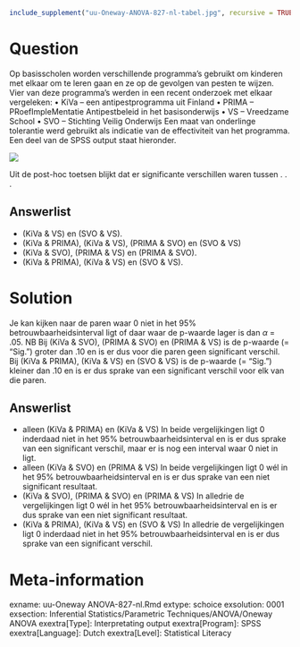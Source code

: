 ```{r, echo = FALSE, results = "hide"}
include_supplement("uu-Oneway-ANOVA-827-nl-tabel.jpg", recursive = TRUE)
```



Question
========
  
Op basisscholen worden verschillende programma’s gebruikt om kinderen met elkaar om te leren gaan en ze op de gevolgen van pesten te wijzen. Vier van deze programma’s werden in een recent onderzoek met elkaar vergeleken:
• KiVa – een antipestprogramma uit Finland
• PRIMA -- PRoefImpleMentatie Antipestbeleid in het basisonderwijs
• VS – Vreedzame School
• SVO – Stichting Veilig Onderwijs
Een maat van onderlinge tolerantie werd gebruikt als indicatie van de effectiviteit van het programma. Een deel van de SPSS output staat hieronder. 



![](uu-Oneway-ANOVA-827-nl-tabel.jpg)

Uit de post-hoc toetsen blijkt dat er significante verschillen waren tussen . . . 
  
Answerlist
----------
* (KiVa & VS) en (SVO & VS).
* (KiVa & PRIMA), (KiVa & VS), (PRIMA & SVO) en (SVO & VS) 
* (KiVa & SVO), (PRIMA & VS) en (PRIMA & SVO).
* (KiVa & PRIMA), (KiVa & VS) en (SVO & VS).



Solution
========
Je kan kijken naar de paren waar 0 niet in het 95% betrouwbaarheidsinterval ligt of daar waar de p-waarde lager is dan $\alpha$ = .05. 
NB Bij (KiVa & SVO), (PRIMA & SVO) en (PRIMA & VS) is de p-waarde (= “Sig.”) groter dan .10 en is er dus voor die paren geen significant verschil.
Bij (KiVa & PRIMA), (KiVa & VS) en (SVO & VS) is de p-waarde (= “Sig.”) kleiner dan .10 en is er dus sprake van een significant verschil voor elk van die paren.




Answerlist
----------
* alleen (KiVa & PRIMA) en (KiVa & VS) In beide vergelijkingen ligt 0 inderdaad niet in het 95% betrouwbaarheidsinterval en is er dus sprake van een significant verschil, maar er is nog een interval waar 0 niet in ligt.
* alleen (KiVa & SVO) en (PRIMA & VS) In beide vergelijkingen ligt 0 wél in het 95% betrouwbaarheidsinterval en is er dus sprake van een niet significant resultaat.
* (KiVa & SVO), (PRIMA & SVO) en (PRIMA & VS) In alledrie de vergelijkingen ligt 0 wél in het 95% betrouwbaarheidsinterval en is er dus sprake van een niet significant resultaat.
* (KiVa & PRIMA), (KiVa & VS) en (SVO & VS) In alledrie de vergelijkingen ligt 0 inderdaad niet in het 95% betrouwbaarheidsinterval en is er dus sprake van een significant verschil.



Meta-information
================
exname: uu-Oneway ANOVA-827-nl.Rmd
extype: schoice
exsolution: 0001
exsection: Inferential Statistics/Parametric Techniques/ANOVA/Oneway ANOVA
exextra[Type]: Interpretating output
exextra[Program]: SPSS
exextra[Language]: Dutch
exextra[Level]: Statistical Literacy
